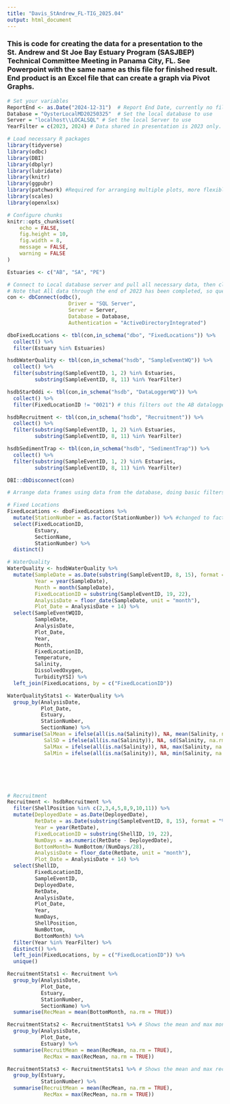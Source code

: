 ```yaml
---
title: "Davis_StAndrew_FL-TIG_2025.04"
output: html_document
---
```


### This is code for creating the data for a presentation to the St. Andrew and St Joe Bay Estuary Program (SASJBEP) Technical Committee Meeting in Panama City, FL. See Powerpoint with the same name as this file for finished result. End product is an Excel file that can create a graph via Pivot Graphs.

```r
# Set your variables
ReportEnd <- as.Date("2024-12-31")  # Report End Date, currently no filter is set to use this. May need to modify somewhere
Database = "OysterLocalMD20250325"  # Set the local database to use
Server = "localhost\\LOCALSQL" # Set the local Server to use
YearFilter = c(2023, 2024) # Data shared in presentation is 2023 only. Adjust here to show other years
```

```r
# Load necessary R packages
library(tidyverse)
library(odbc)
library(DBI)
library(dbplyr)
library(lubridate)
library(knitr)
library(ggpubr)
library(patchwork) #Required for arranging multiple plots, more flexible
library(scales)
library(openxlsx)
```

```r
# Configure chunks
knitr::opts_chunk$set(
	echo = FALSE,
	fig.height = 10,
	fig.width = 8,
	message = FALSE,
	warning = FALSE
)

Estuaries <- c("AB", "SA", "PE")
```

```r
# Connect to Local database server and pull all necessary data, then close connection 
# Note that All data through the end of 2023 has been completed, so querying dbo tables wasn't necessary
con <- dbConnect(odbc(),
                    Driver = "SQL Server", 
                    Server = Server,
                    Database = Database,
                    Authentication = "ActiveDirectoryIntegrated")

dboFixedLocations <- tbl(con,in_schema("dbo", "FixedLocations")) %>%
  collect() %>% 
  filter(Estuary %in% Estuaries)

hsdbWaterQuality <- tbl(con,in_schema("hsdb", "SampleEventWQ")) %>%
  collect() %>%
  filter(substring(SampleEventID, 1, 2) %in% Estuaries, 
         substring(SampleEventID, 8, 11) %in% YearFilter)

hsdbStarOddi <- tbl(con,in_schema("hsdb", "DataLoggerWQ")) %>%
  collect() %>%
  filter(FixedLocationID != "0021") # this filters out the AB datalogger data

hsdbRecruitment <- tbl(con,in_schema("hsdb", "Recruitment")) %>%
  collect() %>%
  filter(substring(SampleEventID, 1, 2) %in% Estuaries, 
         substring(SampleEventID, 8, 11) %in% YearFilter)

hsdbSedimentTrap <- tbl(con,in_schema("hsdb", "SedimentTrap")) %>%
  collect() %>%
  filter(substring(SampleEventID, 1, 2) %in% Estuaries, 
         substring(SampleEventID, 8, 11) %in% YearFilter)

DBI::dbDisconnect(con)
```

```r
# Arrange data frames using data from the database, doing basic filters, adding necessary columns for statistics and performing statistics.

# Fixed Locations
FixedLocations <- dboFixedLocations %>% 
  mutate(StationNumber = as.factor(StationNumber)) %>% #changed to factor based on EL's code
  select(FixedLocationID,
         Estuary,
         SectionName, 
         StationNumber) %>% 
  distinct()

# WaterQuality
WaterQuality <- hsdbWaterQuality %>%
  mutate(SampleDate = as.Date(substring(SampleEventID, 8, 15), format = "%Y%m%d"),
         Year = year(SampleDate),
         Month = month(SampleDate),
         FixedLocationID = substring(SampleEventID, 19, 22), 
         AnalysisDate = floor_date(SampleDate, unit = "month"),
         Plot_Date = AnalysisDate + 14) %>%
  select(SampleEventWQID,
         SampleDate,
         AnalysisDate,
         Plot_Date,
         Year,
         Month,
         FixedLocationID,
         Temperature,
         Salinity,
         DissolvedOxygen, 
         TurbidityYSI) %>%
  left_join(FixedLocations, by = c("FixedLocationID")) 

WaterQualityStats1 <- WaterQuality %>%
  group_by(AnalysisDate, 
           Plot_Date, 
           Estuary, 
           StationNumber, 
           SectionName) %>% 
  summarise(SalMean = ifelse(all(is.na(Salinity)), NA, mean(Salinity, na.rm = TRUE)),
            SalSD = ifelse(all(is.na(Salinity)), NA, sd(Salinity, na.rm = TRUE)),
            SalMax = ifelse(all(is.na(Salinity)), NA, max(Salinity, na.rm = TRUE)),
            SalMin = ifelse(all(is.na(Salinity)), NA, min(Salinity, na.rm = TRUE)))






# Recruitment
Recruitment <- hsdbRecruitment %>% 
  filter(ShellPosition %in% c(2,3,4,5,8,9,10,11)) %>%
  mutate(DeployedDate = as.Date(DeployedDate), 
         RetDate = as.Date(substring(SampleEventID, 8, 15), format = "%Y%m%d"),
         Year = year(RetDate),
         FixedLocationID = substring(ShellID, 19, 22), 
         NumDays = as.numeric(RetDate - DeployedDate),
         BottomMonth= NumBottom/(NumDays/28),
         AnalysisDate = floor_date(RetDate, unit = "month"),
         Plot_Date = AnalysisDate + 14) %>%
  select(ShellID,
         FixedLocationID,
         SampleEventID,
         DeployedDate,
         RetDate,
         AnalysisDate,
         Plot_Date,
         Year,
         NumDays,
         ShellPosition,
         NumBottom,
         BottomMonth) %>% 
  filter(Year %in% YearFilter) %>%
  distinct() %>%
  left_join(FixedLocations, by = c("FixedLocationID")) %>%
  unique()

RecruitmentStats1 <- Recruitment %>%
  group_by(AnalysisDate, 
           Plot_Date, 
           Estuary, 
           StationNumber, 
           SectionName) %>% 
  summarise(RecMean = mean(BottomMonth, na.rm = TRUE))

RecruitmentStats2 <- RecruitmentStats1 %>% # Shows the mean and max monthly recruitment rate for each estuary
  group_by(AnalysisDate, 
           Plot_Date, 
           Estuary) %>% 
  summarise(RecruitMean = mean(RecMean, na.rm = TRUE),
            RecMax = max(RecMean, na.rm = TRUE))

RecruitmentStats3 <- RecruitmentStats1 %>% # Shows the mean and max recruitment rate for each station in each estuary
  group_by(Estuary,
           StationNumber) %>% 
  summarise(RecruitMean = mean(RecMean, na.rm = TRUE),
            RecMax = max(RecMean, na.rm = TRUE))

```
